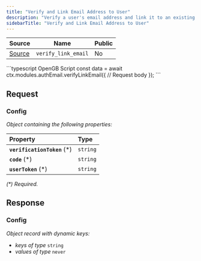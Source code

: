 ```yaml
---
title: "Verify and Link Email Address to User"
description: "Verify a user's email address and link it to an existing account without allowing login passwordless."
sidebarTitle: "Verify and Link Email Address to User"
---
```


| Source                                                                                                      | Name       | Public     |
| ----------------------------------------------------------------------------------------------------------- | ---------- | ---------- |
| [Source](https://github.com/rivet-gg/opengb-modules/tree/main/modules/auth_email/scripts/verify_link_email.ts) | `verify_link_email` | No |

<RequestExample>
```typescript OpenGB Script
const data = await ctx.modules.authEmail.verifyLinkEmail({
  // Request body
});
```

</RequestExample>

## Request



### Config

_Object containing the following properties:_

| Property                     | Type     |
| :--------------------------- | :------- |
| **`verificationToken`** (\*) | `string` |
| **`code`** (\*)              | `string` |
| **`userToken`** (\*)         | `string` |

_(\*) Required._


## Response



### Config

_Object record with dynamic keys:_

- _keys of type_ `string`
- _values of type_ `never`

